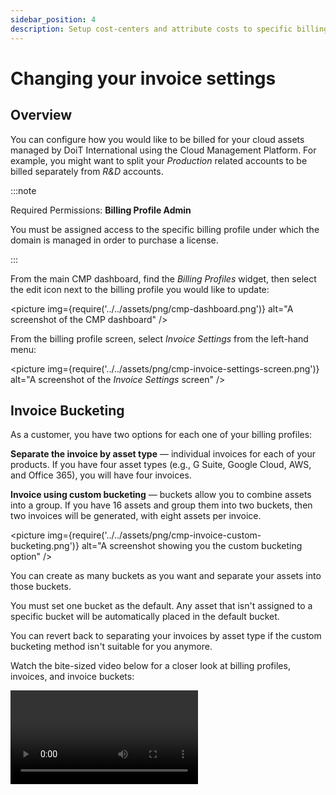```yaml
---
sidebar_position: 4
description: Setup cost-centers and attribute costs to specific billing profiles
---
```


# Changing your invoice settings

## Overview

You can configure how you would like to be billed for your cloud assets managed by DoiT International using the Cloud Management Platform. For example, you might want to split your _Production_ related accounts to be billed separately from _R\&D_ accounts.

:::note

Required Permissions: **Billing Profile Admin**

You must be assigned access to the specific billing profile under which the domain is managed in order to purchase a license.

:::

From the main CMP dashboard, find the _Billing Profiles_ widget, then select the edit icon next to the billing profile you would like to update:

<picture
  img={require('../../assets/png/cmp-dashboard.png')}
  alt="A screenshot of the CMP dashboard"
/>

From the billing profile screen, select _Invoice Settings_ from the left-hand menu:

<picture
  img={require('../../assets/png/cmp-invoice-settings-screen.png')}
  alt="A screenshot of the _Invoice Settings_ screen"
/>

## Invoice Bucketing

As a customer, you have two options for each one of your billing profiles:

**Separate the invoice by asset type** &mdash; individual invoices for each of your products. <!-- textlint-disable max-comma -->If you have four asset types (e.g., G Suite, Google Cloud, AWS, and Office 365), you will have four invoices.<!-- textlint-enable -->

**Invoice using custom bucketing** &mdash; buckets allow you to combine assets into a group. If you have 16 assets and group them into two buckets, then two invoices will be generated, with eight assets per invoice.

<picture
  img={require('../../assets/png/cmp-invoice-custom-bucketing.png')}
  alt="A screenshot showing you the custom bucketing option"
/>

You can create as many buckets as you want and separate your assets into those buckets.

You must set one bucket as the default. Any asset that isn't assigned to a specific bucket will be automatically placed in the default bucket.

You can revert back to separating your invoices by asset type if the custom bucketing method isn't suitable for you anymore.

Watch the bite-sized video below for a closer look at billing profiles, invoices, and invoice buckets:

<video
  type="loom"
  id="58349311a16d4daf8d9f9c5b1ebffdce"
  thumb="-full-1602768028512.jpg"
/>

